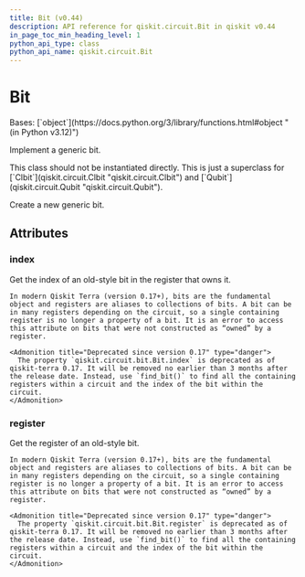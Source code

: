 ```yaml
---
title: Bit (v0.44)
description: API reference for qiskit.circuit.Bit in qiskit v0.44
in_page_toc_min_heading_level: 1
python_api_type: class
python_api_name: qiskit.circuit.Bit
---
```


# Bit

<Class id="qiskit.circuit.Bit" isDedicatedPage={true} github="https://github.com/qiskit/qiskit/tree/stable/0.25/qiskit/circuit/bit.py" signature="qiskit.circuit.Bit(register=None, index=None)" modifiers="class">
  Bases: [`object`](https://docs.python.org/3/library/functions.html#object "(in Python v3.12)")

  Implement a generic bit.

  <Admonition title="Note" type="note">
    This class should not be instantiated directly. This is just a superclass for [`Clbit`](qiskit.circuit.Clbit "qiskit.circuit.Clbit") and [`Qubit`](qiskit.circuit.Qubit "qiskit.circuit.Qubit").
  </Admonition>

  Create a new generic bit.

  ## Attributes

  ### index

  <Attribute id="qiskit.circuit.Bit.index">
    Get the index of an old-style bit in the register that owns it.

    In modern Qiskit Terra (version 0.17+), bits are the fundamental object and registers are aliases to collections of bits. A bit can be in many registers depending on the circuit, so a single containing register is no longer a property of a bit. It is an error to access this attribute on bits that were not constructed as “owned” by a register.

    <Admonition title="Deprecated since version 0.17" type="danger">
      The property `qiskit.circuit.bit.Bit.index` is deprecated as of qiskit-terra 0.17. It will be removed no earlier than 3 months after the release date. Instead, use `find_bit()` to find all the containing registers within a circuit and the index of the bit within the circuit.
    </Admonition>
  </Attribute>

  ### register

  <Attribute id="qiskit.circuit.Bit.register">
    Get the register of an old-style bit.

    In modern Qiskit Terra (version 0.17+), bits are the fundamental object and registers are aliases to collections of bits. A bit can be in many registers depending on the circuit, so a single containing register is no longer a property of a bit. It is an error to access this attribute on bits that were not constructed as “owned” by a register.

    <Admonition title="Deprecated since version 0.17" type="danger">
      The property `qiskit.circuit.bit.Bit.register` is deprecated as of qiskit-terra 0.17. It will be removed no earlier than 3 months after the release date. Instead, use `find_bit()` to find all the containing registers within a circuit and the index of the bit within the circuit.
    </Admonition>
  </Attribute>
</Class>

